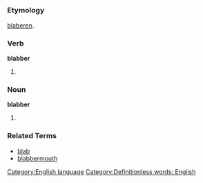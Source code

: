 =={{en}}==
[[Category:English language]]
===Etymology===
{{enm}} [[blaberen]].
===Verb===
'''blabber'''

#{{stub}}
===Noun===
'''blabber'''

#{{stub}}
===Related Terms===
*[[blab]]
*[[blabbermouth]]

[[Category:Definitionless words: English]]